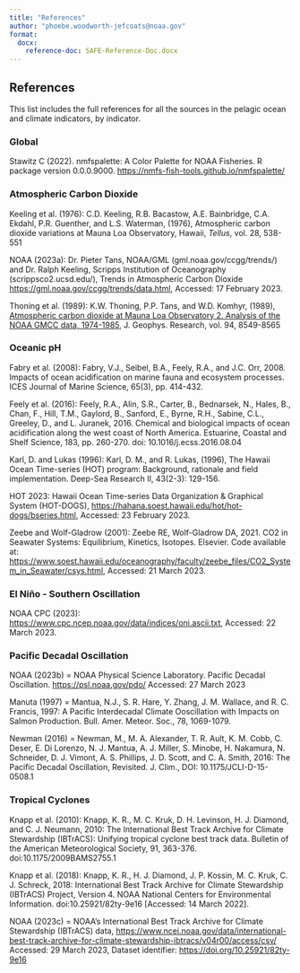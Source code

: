 ```yaml
---
title: "References"
author: "phoebe.woodworth-jefcoats@noaa.gov"
format:
  docx:
    reference-doc: SAFE-Reference-Doc.docx
---
```


## References
This list includes the full references for all the sources in the pelagic ocean and climate indicators, by indicator.

### Global
Stawitz C (2022). nmfspalette: A Color Palette for NOAA Fisheries. R package version 0.0.0.9000. <https://nmfs-fish-tools.github.io/nmfspalette/>

### Atmospheric Carbon Dioxide
Keeling et al. (1976): C.D. Keeling, R.B. Bacastow, A.E. Bainbridge, C.A. Ekdahl, P.R. Guenther, and L.S. Waterman, (1976), Atmospheric carbon dioxide variations at Mauna Loa Observatory, Hawaii, *Tellus*, vol. 28, 538-551

NOAA (2023a): Dr. Pieter Tans, NOAA/GML (gml.noaa.gov/ccgg/trends/) and Dr. Ralph Keeling, Scripps Institution of Oceanography (scrippsco2.ucsd.edu/), Trends in Atmospheric Carbon Dioxide <https://gml.noaa.gov/ccgg/trends/data.html>, Accessed: 17 February 2023.

Thoning et al. (1989): K.W. Thoning, P.P. Tans, and W.D. Komhyr, (1989), [Atmospheric carbon dioxide at Mauna Loa Observatory 2. Analysis of the NOAA GMCC data, 1974-1985](https://gml.noaa.gov/publications/showpub.php?pubid=2828), J. Geophys. Research, vol. 94, 8549-8565

### Oceanic pH
Fabry et al. (2008): Fabry, V.J., Seibel, B.A., Feely, R.A., and J.C. Orr, 2008. Impacts of ocean acidification on marine fauna and ecosystem processes. ICES Journal of Marine Science, 65(3), pp. 414-432.

Feely et al. (2016): Feely, R.A., Alin, S.R., Carter, B., Bednarsek, N., Hales, B., Chan, F., Hill, T.M., Gaylord, B., Sanford, E., Byrne, R.H., Sabine, C.L., Greeley, D., and L. Juranek, 2016. Chemical and biological impacts of ocean acidification along the west coast of North America. Estuarine, Coastal and Shelf Science, 183, pp. 260-270. doi: 10.1016/j.ecss.2016.08.04

Karl, D. and Lukas (1996): Karl, D. M., and R. Lukas, (1996), The Hawaii Ocean Time-series (HOT) program: Background,
rationale and field implementation. Deep-Sea Research II, 43(2-3): 129-156.

HOT 2023: Hawaii Ocean Time-series Data Organization & Graphical System (HOT-DOGS), <https://hahana.soest.hawaii.edu/hot/hot-dogs/bseries.html>, Accessed: 23 February 2023.

Zeebe and Wolf-Gladrow (2001): Zeebe RE, Wolf-Gladrow DA, 2021. CO2 in Seawater Systems: Equilibrium, Kinetics, Isotopes. Elsevier. Code available at: <https://www.soest.hawaii.edu/oceanography/faculty/zeebe_files/CO2_System_in_Seawater/csys.html>, Accessed: 21 March 2023.

### El Niño - Southern Oscillation
NOAA CPC (2023): <https://www.cpc.ncep.noaa.gov/data/indices/oni.ascii.txt>, Accessed: 22 March 2023.

### Pacific Decadal Oscillation
NOAA (2023b) = NOAA Physical Science Laboratory. Pacific Decadal Oscillation. <https://psl.noaa.gov/pdo/> Accessed: 27 March 2023

Manuta (1997) = Mantua, N.J., S. R. Hare, Y. Zhang, J. M. Wallace, and R. C. Francis, 1997: A Pacific Interdecadal Climate Ooscillation with Impacts on Salmon Production. Bull. Amer. Meteor. Soc., 78, 1069-1079. 

Newman (2016) = Newman, M., M. A. Alexander, T. R. Ault, K. M. Cobb, C. Deser, E. Di Lorenzo, N. J. Mantua, A. J. Miller, S. Minobe, H. Nakamura, N. Schneider, D. J. Vimont, A. S. Phillips, J. D. Scott, and C. A. Smith, 2016: The Pacific Decadal Oscillation, Revisited. J. Clim., DOI: 10.1175/JCLI-D-15-0508.1

### Tropical Cyclones
Knapp et al. (2010): Knapp, K. R., M. C. Kruk, D. H. Levinson, H. J. Diamond, and C. J. Neumann, 2010: The International Best Track Archive for Climate Stewardship (IBTrACS): Unifying tropical cyclone best track data. Bulletin of the American Meteorological Society, 91, 363-376. doi:10.1175/2009BAMS2755.1

Knapp et al. (2018): Knapp, K. R., H. J. Diamond, J. P. Kossin, M. C. Kruk, C. J. Schreck, 2018: International Best Track Archive for Climate Stewardship (IBTrACS) Project, Version 4. NOAA National Centers for Environmental Information. doi:10.25921/82ty-9e16 [Accessed: 14 March 2022].

NOAA (2023c) = NOAA's International Best Track Archive for Climate Stewardship (IBTrACS) data, <https://www.ncei.noaa.gov/data/international-best-track-archive-for-climate-stewardship-ibtracs/v04r00/access/csv/> Accessed: 29 March 2023, Dataset identifier: <https://doi.org/10.25921/82ty-9e16>

